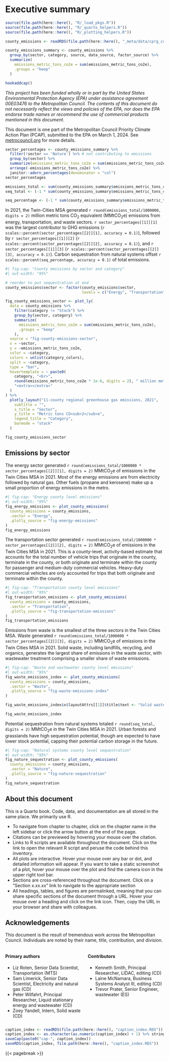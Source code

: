# Executive summary {.unnumbered}
```r
source(file.path(here::here(), "R/_load_pkgs.R"))
source(file.path(here::here(), "R/_quarto_helpers.R"))
source(file.path(here::here(), "R/_plotting_helpers.R"))

county_emissions <- readRDS(file.path(here::here(), "_meta/data/cprg_county_emissions.RDS"))

county_emissions_summary <- county_emissions %>%
  group_by(sector, category, source, data_source, factor_source) %>%
  summarize(
    emissions_metric_tons_co2e = sum(emissions_metric_tons_co2e),
    .groups = "keep"
  ) 

hookaddcap()
```

*This project has been funded wholly or in part by the United States Environmental Protection Agency (EPA) under assistance agreement 00E03476 to the Metropolitan Council. The contents of this document do not necessarily reflect the views and policies of the EPA, nor does the EPA endorse trade names or recommend the use of commercial products mentioned in this document.*

::: {.callout-note}
This document is one part of the Metropolitan Council Priority Climate Action Plan (PCAP), submitted to the EPA on March 1, 2024. See [metrocouncil.org](https://www.metrocouncil.org/tcghginventory) for more details. 
:::

```r
sector_percentages <- county_emissions_summary %>%
  filter(!sector == 'Nature') %>% # not contributing to emissions
  group_by(sector) %>%
  summarize(emissions_metric_tons_co2e = sum(emissions_metric_tons_co2e)) %>%
  arrange(-emissions_metric_tons_co2e) %>%
  janitor::adorn_percentages(denominator = "col")
sector_percentages

emissions_total <- sum(county_emissions_summary$emissions_metric_tons_co2e[county_emissions_summary$sector != "Nature"])
seq_total <- (-1 * sum(county_emissions_summary$emissions_metric_tons_co2e[county_emissions_summary$sector == "Nature"]))

seq_percentage <- (-1 * sum(county_emissions_summary$emissions_metric_tons_co2e[county_emissions_summary$sector == "Nature"])) /         sum(county_emissions_summary$emissions_metric_tons_co2e[county_emissions_summary$sector != "Nature"])

```

In 2021, the Twin-Cities MSA generated `r round(emissions_total/1000000, digits = 2)` million metric tons CO~2~ equivalent (MMtCO~2~e) emissions from energy, transportation, and waste sectors. `r sector_percentages[[1]][1]` was the largest contributor to GHG emissions (`r scales::percent(sector_percentages[[2]][1], accuracy = 0.1)`), followed by `r sector_percentages[[1]][2]` (`r scales::percent(sector_percentages[[2]][2], accuracy = 0.1)`), and `r sector_percentages[[1]][3]` (`r scales::percent(sector_percentages[[2]][3], accuracy = 0.1)`). Carbon sequestration from natural systems offset `r scales::percent(seq_percentage, accuracy = 0.1)` of total emissions.

```r
#| fig-cap: "County emissions by sector and category"
#| out-width: "95%"

# reorder to put sequestration at end
county_emissions$sector <- factor(county_emissions$sector, 
                                  levels = c("Energy", "Transportation", "Waste", "Nature"))

fig_county_emissions_sector <- plot_ly(
  data = county_emissions %>%
    filter(category != "Stock") %>% 
    group_by(sector, category) %>%
    summarize(
      emissions_metric_tons_co2e = sum(emissions_metric_tons_co2e),
      .groups = "keep"
    ),
  source = "fig-county-emissions-sector",
  x = ~sector,
  y = ~emissions_metric_tons_co2e,
  color = ~category,
  colors = unlist(category_colors),
  split = ~category,
  type = "bar",
  hovertemplate = ~ paste0(
    category, "<br>",
    round(emissions_metric_tons_co2e * 1e-6, digits = 2), " million metric tons CO<sub>2</sub>e", "<br>",
    "<extra></extra>"
  )
) %>%
  plotly_layout("11-county regional greenhouse gas emissions, 2021",
    subtitle = "",
    x_title = "Sector",
    y_title = "Metric tons CO<sub>2</sub>e",
    legend_title = "Category",
    barmode = "stack"
  )

fig_county_emissions_sector
```

## Emissions by sector

The energy sector generated `r round(emissions_total/1000000 * sector_percentages[[2]][1], digits = 2)` MMtCO~2~e of emissions in the Twin Cities MSA in 2021. Most of the energy emissions are from electricity followed by natural gas. Other fuels (propane and kerosene) make up a small proportion of energy emissions in the metro.


```r
#| fig-cap: "Energy county level emissions"
#| out-width: "95%"
fig_energy_emissions <- plot_county_emissions(
  county_emissions = county_emissions,
  .sector = "Energy",
  .plotly_source = "fig-energy-emissions"
)
fig_energy_emissions
```

The transportation sector generated `r round(emissions_total/1000000 * sector_percentages[[2]][2], digits = 2)` MMtCO~2~e of emissions in the Twin Cities MSA in 2021. This is a county-level, activity-based estimate that accounts for the total number of vehicle trips that originate in the county, terminate in the county, or both originate and terminate within the county for passenger and medium-duty commercial vehicles. Heavy-duty commercial vehicles are only accounted for trips that both originate and terminate within the county.


```r
#| fig-cap: "Transportation county level emissions"
#| out-width: "95%"
fig_transportation_emissions <- plot_county_emissions(
  county_emissions = county_emissions,
  .sector = "Transportation",
  .plotly_source = "fig-transportation-emissions"
)
fig_transportation_emissions
```

Emissions from waste is the smallest of the three sectors in the Twin Cities MSA. Waste generated `r round(emissions_total/1000000 * sector_percentages[[2]][3], digits = 2)` MMtCO~2~e of emissions in the Twin Cities MSA in 2021. Solid waste, including landfills, recycling, and organics, generates the largest share of emissions in the waste sector, with wastewater treatment comprising a smaller share of waste emissions. 

```r
#| fig-cap: "Waste and wastewater county level emissions"
#| out-width: "95%"
fig_waste_emissions_index <- plot_county_emissions(
  county_emissions = county_emissions,
  .sector = "Waste",
  .plotly_source = "fig-waste-emissions-index"
)

fig_waste_emissions_index$x$layoutAttrs[[1]]$title$text <- "Solid waste and wastewater emissions"

fig_waste_emissions_index
```

Potential sequestration from natural systems totaled `r round(seq_total, digits = 2)` MMtCO~2~e in the Twin Cities MSA in 2021. Urban forests and grasslands have high sequestration potential, though are expected to have lower stock potential, capping their potential carbon storage in the future.

```r
#| fig-cap: "Natural systems county level sequestration"
#| out-width: "95%"
fig_nature_sequestration <- plot_county_emissions(
  county_emissions = county_emissions,
  .sector = "Nature",
  .plotly_source = "fig-nature-sequestration"
)
fig_nature_sequestration
```



::: {.content-visible when-format="html"}

## About this document

This is a Quarto book. Code, data, and documentation are all stored in the same place. We primarily use R. 

- To navigate from chapter to chapter, click on the chapter name in the left sidebar or click the arrow button at the end of the page.
- Citations can be previewed by hovering your mouse over the citation.
- Links to R scripts are available throughout the document. Click on the link to open the relevant R script and peruse the code behind this inventory.
- All plots are interactive. Hover your mouse over any bar or dot, and detailed information will appear. If you want to take a static screenshot of a plot, hover your mouse over the plot and find the camera icon in the upper right tool bar.
- Sections are cross-referenced throughout the document. Click on a "Section x.xx.xx" link to navigate to the appropriate section
- All headings, tables, and figures are permalinked, meaning that you can share specific sections of the document through a URL. Hover your mouse over a heading and click on the link icon. Then, copy the URL in your browser and share with colleagues. 

::: 

## Acknowledgements

This document is the result of tremendous work across the Metropolitan Council. Individuals are noted by their name, title, contribution, and division. 

:::: {.columns}

::: {.column width="50%"}
#### Primary authors {.unnumbered}
 - Liz Roten, Senior Data Scientist, Transportation (MTS)  
 - Sam Limerick, Senior Data Scientist, Electricity and natural gas (CD)  
 - Peter Wilfahrt, Principal Researcher, Liquid stationary energy and wastewater (CD)   
 - Zoey Yandell, Intern, Solid waste (CD)  
:::

::: {.column width="50%"}
#### Contributors {.unnumbered}
 - Kenneth Smith, Principal Researcher, LIDAC, editing (CD)  
 - Laine McNamara, Business Systems Analyst III, editing (CD)  
 - Trevor Prater, Senior Engineer, wastewater (ES)  
:::

::::

```r
caption_index <- readRDS(file.path(here::here(), "caption_index.RDS"))
caption_index <- as.character(as.numeric(caption_index) + 1) %>% stringr::str_pad(width = 2, side = "left", pad = "0")
saveCap(paste0("cap-", caption_index))
saveRDS(caption_index, file.path(here::here(), "caption_index.RDS"))
```

{{< pagebreak >}}

